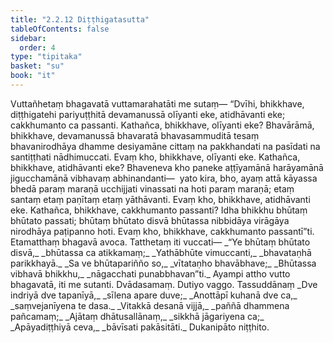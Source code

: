 ```yaml
---
title: "2.2.12 Diṭṭhigatasutta"
tableOfContents: false
sidebar:
  order: 4
type: "tipitaka"
basket: "su"
book: "it"
---
```



<DynamicBreadcrumb />

<Division number="49" book="it" bookNo="18" page="224">

<Paragraph number="313" book="it">
Vuttañhetaṃ bhagavatā vuttamarahatāti me sutaṃ—
</Paragraph>

<Paragraph number="314" book="it">
“Dvīhi, bhikkhave, diṭṭhigatehi pariyuṭṭhitā devamanussā olīyanti eke, atidhāvanti eke; cakkhumanto ca passanti.
</Paragraph>

<Paragraph number="315" book="it">
Kathañca, bhikkhave, olīyanti eke? Bhavārāmā, bhikkhave, devamanussā bhavaratā bhavasammuditā tesaṃ bhavanirodhāya dhamme desiyamāne cittaṃ na pakkhandati na pasīdati na santiṭṭhati nādhimuccati. Evaṃ kho, bhikkhave, olīyanti eke.
</Paragraph>

<Paragraph number="316" book="it">
Kathañca, bhikkhave, atidhāvanti eke? Bhaveneva kho paneke aṭṭīyamānā harāyamānā jigucchamānā vibhavaṃ abhinandanti—  yato kira, bho, ayaṃ attā kāyassa bhedā paraṃ maraṇā ucchijjati vinassati na hoti paraṃ maraṇā; etaṃ santaṃ etaṃ paṇītaṃ etaṃ yāthāvanti. Evaṃ kho, bhikkhave, atidhāvanti eke.
</Paragraph>

<Paragraph number="317" book="it">
Kathañca, bhikkhave, cakkhumanto passanti? Idha bhikkhu bhūtaṃ bhūtato passati; bhūtaṃ bhūtato disvā bhūtassa nibbidāya virāgāya nirodhāya paṭipanno hoti. Evaṃ kho, bhikkhave, cakkhumanto passantī”ti. Etamatthaṃ bhagavā avoca. Tatthetaṃ iti vuccati—
</Paragraph>

<Paragraph number="318" type="verses" book="it">
_“Ye bhūtaṃ bhūtato disvā,_  
_bhūtassa ca atikkamaṃ;_  
_Yathābhūte vimuccanti,_  
_bhavataṇhā parikkhayā._  

</Paragraph>

<Paragraph number="319" type="verses" book="it">
_Sa ve bhūtapariñño so,_  
_vītataṇho bhavābhave;_  
_Bhūtassa vibhavā bhikkhu,_  
_nāgacchati punabbhavan”ti._  

</Paragraph>

<Paragraph number="320" book="it">
Ayampi attho vutto bhagavatā, iti me sutanti.

</Paragraph>
</Division>

<Paragraph number="321" type="center" book="it">
Dvādasamaṃ.



</Paragraph>

<Paragraph number="322" type="center" book="it">
Dutiyo vaggo.



</Paragraph>

<Paragraph number="323" type="center" book="it">
Tassuddānaṃ


</Paragraph>

<Paragraph number="324" type="verses" book="it">
_Dve indriyā dve tapanīyā,_  
_sīlena apare duve;_  
_Anottāpī kuhanā dve ca,_  
_saṃvejanīyena te dasa._  

</Paragraph>

<Paragraph number="325" type="verses" book="it">
_Vitakkā desanā vijjā,_  
_paññā dhammena pañcamaṃ;_  
_Ajātaṃ dhātusallānaṃ,_  
_sikkhā jāgariyena ca;_  
_Apāyadiṭṭhiyā ceva,_  
_bāvīsati pakāsitāti._  


</Paragraph>

<Paragraph number="326" type="center" book="it">
Dukanipāto niṭṭhito.
</Paragraph>